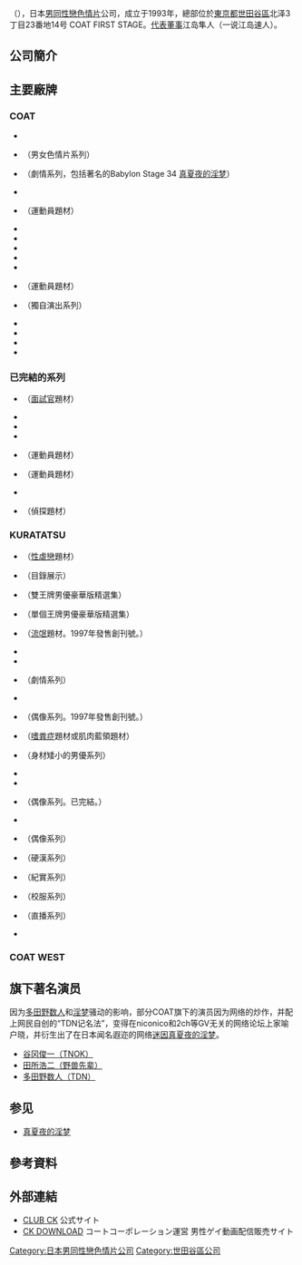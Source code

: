 {{Multiple issues|
{{Notability Unreferenced|time=2021-02-02T04:50:18+00:00}}
{{Unreferenced|time=2021-02-02T04:50:18+00:00}}
{{Fanpov|time=2021-02-21T11:53:42+00:00}}
}}
{{Infobox company
| name = {{lang|en|COAT CORPORATION}}
| name_en = {{lang|en|Coat Corporation Ltd.}}
| type = [[股份有限公司|股份有限公司]]
| original_text = {{lang|ja|株式会社コートコーポレーション}}
| foundation =  {{Start date|1995||}}
| defunct = <!-- {{End date|YYYY|MM|DD}} -->
| location = {{JPN}}[[東京都|東京都]][[世田谷區|世田谷區]]<br />北泽3-23-14 Coat First Stage 1F
| 法人番号 = 3010901003964
| president = [[代表董事|代表董事]] 江島隼人
| industry = [[色情|色情]]
| products = [[男同性戀色情片|男同性戀色情片]]
| homepage = {{URL|www.coat.co.jp}}
| zip_code = 155-031
}}
{{lang|en|'''COAT CORPORATION'''}}（{{Lang-ja|'''株式会社コートコーポレーション'''}}），日本[[男同性戀色情片|男同性戀色情片]]公司，成立于1993年，總部位於[[東京都|東京都]][[世田谷區|世田谷區]]北泽3丁目23番地14号 COAT FIRST STAGE。[[代表董事|代表董事]]江岛隼人（一说江岛速人）。

== 公司簡介 ==

== 主要廠牌 ==
=== COAT ===
* {{lang|en|ACTIVE BODY}}
* {{lang|en|ANOTHER VERSION}}（男女色情片系列）
* {{lang|en|Babylon}}（劇情系列，包括著名的Babylon Stage 34 [[真夏夜的淫梦|真夏夜的淫梦]]）
* {{lang|en|COAT}}
* {{lang|en|D.M.T.}}（運動員題材）
* {{lang|ja|フェラ三昧}}
* {{lang|en|GAND}}
* {{lang|en|Hello}}
* {{lang|en|POWER GRIP}}
* {{lang|en|Rock Bull}}
* {{lang|ja|Round Zero}}（運動員題材）
* {{lang|en|Precious}}（獨自演出系列）
* {{lang|en|SHOOT}}
* {{lang|ja|体育会制覇}}
* {{lang|ja|ザ・シリーズ「ザ・交渉」}}
* {{lang|ja|ザシリーズ 「ザ・泥酔」}}

=== 已完結的系列 ===
* {{lang|ja|変態面接官 SUPER S}}（[[面試|面試官]]題材）
* {{lang|en|KING COCK}}
* {{lang|ja|密室撮人}}
* {{lang|ja|ナンパ専門学群}}
* {{lang|en|Number}}（運動員題材）
* {{lang|en|OUT STAFF}}（運動員題材）
* {{lang|en|SCOOOP}}
* {{lang|en|SCOUT CARAVAN}}（偵探題材）

=== KURATATSU ===
* {{lang|ja|バサラ}}（[[性虐戀|性虐戀]]題材）
* {{lang|en|CK HEAD LINE}}（目錄展示）
* {{lang|en|COMPLETE COUPLE}}（雙王牌男優豪華版精選集）
* {{lang|en|COMPLETE FILE}}（單個王牌男優豪華版精選集）
* {{lang|en|danGet}}（[[流氓|流氓]]題材。1997年發售創刊號。）
* {{lang|en|Conception}}
* {{lang|en|Discovery}}
* {{lang|en|EnVY}}（劇情系列）
* {{lang|en|E-STYLE}}
* {{lang|en|Fine}} （偶像系列。1997年發售創刊號。）
* {{lang|ja|フェチ}} （[[嗜粪症|嗜粪症]]題材或肌肉藍領題材）
* {{lang|ja|ガッちび!!}}（身材矮小的男優系列）
* {{lang|en|Ge:X}}
* {{lang|en|HAREM}}
* {{lang|ja|i-mode学園}}（偶像系列。已完結。）
* {{lang|en|KURATATSU}}
* {{lang|en|NUDE}}（偶像系列）
* {{lang|en|scooop!!!}}（硬漢系列）
* {{lang|en|SCRATCH}}（紀實系列）
* {{lang|ja|制コレ。}} （校服系列）
* {{lang|ja|太極}}（直播系列）
* {{lang|ja|ザ・フェチ}}

=== COAT WEST ===

==旗下著名演员==
因为[[多田野数人|多田野数人]]和[[淫梦|淫梦]]骚动的影响，部分COAT旗下的演员因为网络的炒作，并配上网民自创的“TDN记名法”，变得在niconico和2ch等GV无关的网络论坛上家喻户晓，并衍生出了在日本闻名遐迩的网络[[迷因|迷因]][[真夏夜的淫梦|真夏夜的淫梦]]。
*[[谷冈俊一|谷冈俊一（TNOK）]]
*[[野兽先辈|田所浩二（野兽先辈）]]
*[[多田野数人|多田野数人（TDN）]]

==参见==
*[[真夏夜的淫梦|真夏夜的淫梦]]

== 參考資料 ==
{{Reflist}}

== 外部連結 ==
* [http://www.coat.co.jp/ CLUB CK] 公式サイト
* [http://www.ck-download.com/ CK DOWNLOAD] コートコーポレーション運営 男性ゲイ動画配信販売サイト

{{Gay male pornographic film studios}}
{{DEFAULTSORT:Coat Corporation}}
[[Category:日本男同性戀色情片公司|Category:日本男同性戀色情片公司]]
[[Category:世田谷區公司|Category:世田谷區公司]]
